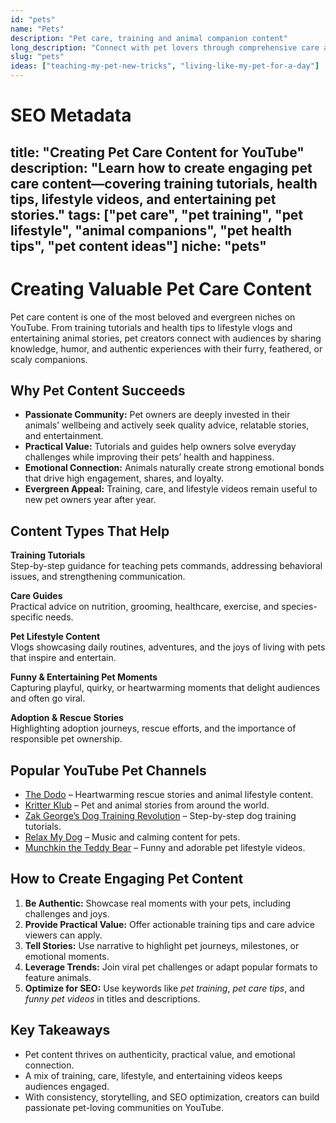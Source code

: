```yaml
---
id: "pets"
name: "Pets"
description: "Pet care, training and animal companion content"
long_description: "Connect with pet lovers through comprehensive care advice, training tips, and pet companion content that supports responsible pet ownership."
slug: "pets"
ideas: ["teaching-my-pet-new-tricks", "living-like-my-pet-for-a-day"]
---
```


# SEO Metadata
title: "Creating Pet Care Content for YouTube"
description: "Learn how to create engaging pet care content—covering training tutorials, health tips, lifestyle videos, and entertaining pet stories."
tags: ["pet care", "pet training", "pet lifestyle", "animal companions", "pet health tips", "pet content ideas"]
niche: "pets"
---

# Creating Valuable Pet Care Content

Pet care content is one of the most beloved and evergreen niches on YouTube. From training tutorials and health tips to lifestyle vlogs and entertaining animal stories, pet creators connect with audiences by sharing knowledge, humor, and authentic experiences with their furry, feathered, or scaly companions.

## Why Pet Content Succeeds

 - **Passionate Community:** Pet owners are deeply invested in their animals’ wellbeing and actively seek quality advice, relatable stories, and entertainment.  
 - **Practical Value:** Tutorials and guides help owners solve everyday challenges while improving their pets’ health and happiness.  
 - **Emotional Connection:** Animals naturally create strong emotional bonds that drive high engagement, shares, and loyalty.  
 - **Evergreen Appeal:** Training, care, and lifestyle videos remain useful to new pet owners year after year.  

## Content Types That Help


**Training Tutorials**  
Step-by-step guidance for teaching pets commands, addressing behavioral issues, and strengthening communication.  

**Care Guides**  
Practical advice on nutrition, grooming, healthcare, exercise, and species-specific needs.  

**Pet Lifestyle Content**  
Vlogs showcasing daily routines, adventures, and the joys of living with pets that inspire and entertain.  

**Funny & Entertaining Pet Moments**  
Capturing playful, quirky, or heartwarming moments that delight audiences and often go viral.  

**Adoption & Rescue Stories**  
Highlighting adoption journeys, rescue efforts, and the importance of responsible pet ownership.  


## Popular YouTube Pet Channels

- [The Dodo](https://www.youtube.com/@TheDodo) – Heartwarming rescue stories and animal lifestyle content.  
- [Kritter Klub](https://www.youtube.com/@KritterKlub) – Pet and animal stories from around the world.  
- [Zak George’s Dog Training Revolution](https://www.youtube.com/@zakgeorge) – Step-by-step dog training tutorials.  
- [Relax My Dog](https://www.youtube.com/@relaxmydog) – Music and calming content for pets.  
- [Munchkin the Teddy Bear](https://www.youtube.com/@munchkin) – Funny and adorable pet lifestyle videos.  

## How to Create Engaging Pet Content

1. **Be Authentic:** Showcase real moments with your pets, including challenges and joys.  
2. **Provide Practical Value:** Offer actionable training tips and care advice viewers can apply.  
3. **Tell Stories:** Use narrative to highlight pet journeys, milestones, or emotional moments.  
4. **Leverage Trends:** Join viral pet challenges or adapt popular formats to feature animals.  
5. **Optimize for SEO:** Use keywords like *pet training*, *pet care tips*, and *funny pet videos* in titles and descriptions.  

## Key Takeaways

- Pet content thrives on authenticity, practical value, and emotional connection.  
- A mix of training, care, lifestyle, and entertaining videos keeps audiences engaged.  
- With consistency, storytelling, and SEO optimization, creators can build passionate pet-loving communities on YouTube.  
